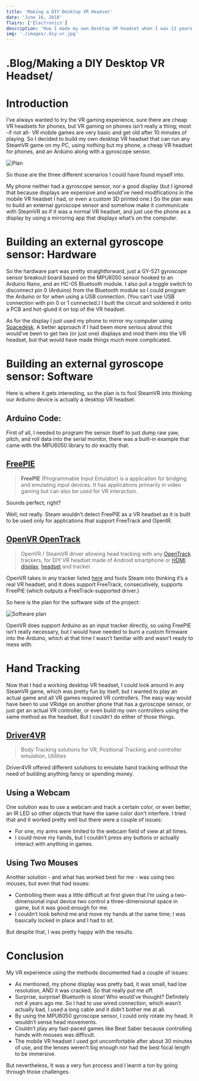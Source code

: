 ```yaml
---
title: 'Making a DIY Desktop VR Headset'
date: 'June 16, 2018'
flairs: ['Electronics']
description: 'How I made my own Desktop VR headset when I was 13 years old.'
img: './images/.diy-vr.jpg'
---
```


<h1><span className="text-primary-dark">.</span>Blog<span className="text-primary-dark">/</span>Making a DIY Desktop VR Headset<span className="text-primary-dark">/</span></h1>

# Introduction

I’ve always wanted to try the VR gaming experience, sure there are cheap VR headsets for phones, but VR gaming on phones isn’t really a thing; most -if not all- VR mobile games are very basic and get old after 10 minutes of playing.
So I decided to build my own desktop VR headset that can run any SteamVR game on my PC, using nothing but my phone, a cheap VR headset for phones, and an Arduino along with a gyroscope sensor.

![Plan](./images/client-side-prediction-1.png)

So those are the three different scenarios I could have found myself into.

My phone neither had a gyroscope sensor, nor a good display (but I ignored that because displays are expensive and would’ve need modifications in the mobile VR headset I had, or even a custom 3D printed one.)
So the plan was to build an external gyroscope sensor and somehow make it communicate with SteamVR as if it was a normal VR headset, and just use the phone as a display by using a mirroring app that displays what’s on the computer.

# Building an external gyroscope sensor: Hardware

So the hardware part was pretty straightforward, just a GY-521 gyroscope sensor breakout board based on the MPU6050 sensor hooked to an Arduino Nano, and an HC-05 Bluetooth module. I also put a toggle switch to disconnect pin 0 (Arduino) from the Bluetooth module so I could program the Arduino or for when using a USB connection. (You can’t use USB connection with pin 0 or 1 connected.)
I built the circuit and soldered it onto a PCB and hot-glued it on top of the VR headset.

As for the display I just used my phone to mirror my computer using [Spacedesk](https://www.spacedesk.net/). A better approach if I had been more serious about this would’ve been to get two (or just one) displays and mod them into the VR headset, but that would have made things much more complicated.

# Building an external gyroscope sensor: Software

Here is where it gets interesting, so the plan is to fool SteamVR into thinking our Arduino device is actually a desktop VR headset.

## Arduino Code:

First of all, I needed to program the sensor itself to just dump raw yaw, pitch, and roll data into the serial monitor, there was a built-in example that came with the MPU6050 library to do exactly that.

## [FreePIE](http://andersmalmgren.github.io/FreePIE/)

> **FreePIE** (Programmable Input Emulator) is a application for bridging and emulating input devices. It has applications primarily in video gaming but can also be used for VR interaction.

Sounds perfect, right?

Well, not really. Steam wouldn’t detect FreePIE as a VR headset as it is built to be used only for applications that support FreeTrack and OpenIR.

## [OpenVR OpenTrack](https://github.com/r57zone/OpenVR-OpenTrack)

> OpenVR / SteamVR driver allowing head tracking with any [OpenTrack](https://github.com/opentrack/opentrack) trackers, for DIY VR headset made of Android smartphone or [HDMI display](http://alii.pub/65dbii), [headset](http://alii.pub/65dct6) and tracker.

OpenVR takes in any tracker listed [here](https://github.com/opentrack/opentrack#tracking-input) and fools Steam into thinking it’s a real VR headset, and it does support FreeTrack, consecutively, supports FreePIE (which outputs a FreeTrack-supported driver.) 

So here is the plan for the software side of the project:

![Software plan](./images/client-side-prediction-2.png)

OpenVR does support Arduino as an input tracker directly, so using FreePIE isn’t really necessary, but I would have needed to burn a custom firmware into the Arduino, which at that time I wasn’t familiar with and wasn’t ready to mess with.

# Hand Tracking

Now that I had a working desktop VR headset, I could look around in any SteamVR game, which was pretty fun by itself, but I wanted to play an actual game and all VR games required VR controllers.
The easy way would have been to use VRidge on another phone that has a gyroscope sensor, or just get an actual VR controller, or even build my own controllers using the same method as the headset. But I couldn’t do either of those things.

## [Driver4VR](https://www.driver4vr.com/)

> Body Tracking solutions for VR, Positional Tracking and controller emulation, Utilities

Driver4VR offered different solutions to emulate hand tracking without the need of building anything fancy or spending money.

## Using a Webcam

One solution was to use a webcam and track a certain color, or even better, an IR LED so other objects that have the same color don’t interfere.
I tried that and it worked pretty well but there were a couple of issues:

- For one, my arms were limited to the webcam field of view at all times.
- I could move my hands, but I couldn’t press any buttons or actually interact with anything in games.

## Using Two Mouses

Another solution - and what has worked best for me - was using two mouses, but even that had issues:

- Controlling them was a little difficult at first given that I’m using a two-dimensional input device two control a three-dimensional space in game, but it was good enough for me.
- I couldn’t look behind me and move my hands at the same time; I was basically locked in place and I had to sit.

But despite that, I was pretty happy with the results.

# Conclusion

My VR experience using the methods documented had a couple of issues:

- As mentioned, my phone display was pretty bad, it was small, had low resolution, AND it was cracked. So that really put me off.
- Surprise, surprise! Bluetooth is slow! Who would’ve thought? Definitely not 4 years ago me. So I had to use wired connection, which wasn’t actually bad, I used a long cable and it didn’t bother me at all.
- By using the MPU6050 gyroscope sensor, I could only rotate my head. It wouldn’t sense head movements.
- Couldn’t play any fast-paced games like Beat Saber because controlling hands with mouses was difficult.
- The mobile VR headset I used got uncomfortable after about 30 minutes of use, and the lenses weren’t big enough nor had the best focal length to be immersive.

But nevertheless, It was a very fun process and I learnt a ton by going through those challenges.